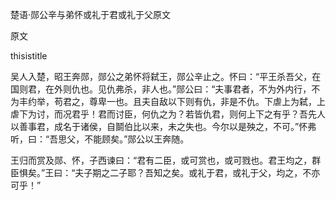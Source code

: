 


楚语·郧公辛与弟怀或礼于君或礼于父原文

原文

thisistitle

吴人入楚，昭王奔郧，郧公之弟怀将弑王，郧公辛止之。怀曰：“平王杀吾父，在国则君，在外则仇也。见仇弗杀，非人也。”郧公曰：“夫事君者，不为外内行，不为丰约举，苟君之，尊卑一也。且夫自敌以下则有仇，非是不仇。下虐上为弑，上虐下为讨，而况君乎！君而讨臣，何仇之为？若皆仇君，则何上下之有乎？吾先人以善事君，成名于诸侯，自鬬伯比以来，未之失也。今尔以是殃之，不可。”怀弗听，曰：“吾思父，不能顾矣。”郧公以王奔随。

王归而赏及郧、怀，子西谏曰：“君有二臣，或可赏也，或可戮也。君王均之，群臣惧矣。”王曰：“夫子期之二子耶？吾知之矣。或礼于君，或礼于父，均之，不亦可乎！”

